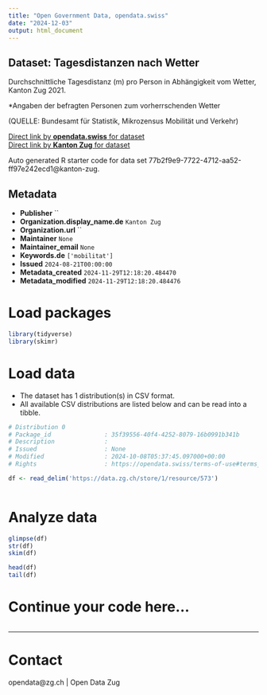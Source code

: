 ```yaml
---
title: "Open Government Data, opendata.swiss"
date: "2024-12-03"
output: html_document
---
```


## Dataset: Tagesdistanzen nach Wetter

Durchschnittliche Tagesdistanz (m) pro Person in Abhängigkeit vom Wetter, Kanton Zug 2021.

*Angaben der befragten Personen zum vorherrschenden Wetter

(QUELLE: Bundesamt für Statistik, Mikrozensus Mobilität und Verkehr)

[Direct link by **opendata.swiss** for dataset](https://opendata.swiss/de/dataset/tagesdistanzen-nach-wetter)<br>
[Direct link by **Kanton Zug** for dataset](https://www.zg.ch/behoerden/gesundheitsdirektion/statistikfachstelle/themen/11-mobilitaet-und-verkehr/verkehr-1)

Auto generated R starter code for data set 77b2f9e9-7722-4712-aa52-ff97e242ecd1@kanton-zug.

## Metadata

- **Publisher** ``
- **Organization.display_name.de** `Kanton Zug`
- **Organization.url** ``
- **Maintainer** `None`
- **Maintainer_email** `None`
- **Keywords.de** `['mobilitat']`
- **Issued** `2024-08-21T00:00:00`
- **Metadata_created** `2024-11-29T12:18:20.484470`
- **Metadata_modified** `2024-11-29T12:18:20.484476`


# Load packages

```r

library(tidyverse)
library(skimr)

```

# Load data

-   The dataset has 1 distribution(s) in CSV format.
-   All available CSV distributions are listed below and can be read into a tibble.

```r

# Distribution 0
# Package_id               : 35f39556-40f4-4252-8079-16b0991b341b
# Description              : 
# Issued                   : None
# Modified                 : 2024-10-08T05:37:45.097000+00:00
# Rights                   : https://opendata.swiss/terms-of-use#terms_by

df <- read_delim('https://data.zg.ch/store/1/resource/573')



```

# Analyze data

```r

glimpse(df)
str(df)
skim(df)

head(df)
tail(df)

```

# Continue your code here...

```r

```

------------------------------------------------------------------------

# Contact

opendata@zg.ch | Open Data Zug
